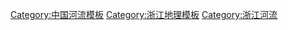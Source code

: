[[Category:中国河流模板|Category:中国河流模板]]
[[Category:浙江地理模板|Category:浙江地理模板]]
[[Category:浙江河流|Category:浙江河流]]